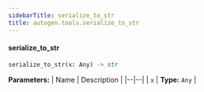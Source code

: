 ```yaml
---
sidebarTitle: serialize_to_str
title: autogen.tools.serialize_to_str
---
```


<code class="doc-symbol doc-symbol-heading doc-symbol-function"></code>
#### serialize_to_str

```python
serialize_to_str(x: Any) -> str
```

    

<b>Parameters:</b>
| Name | Description |
|--|--|
| `x` | **Type:** `Any` |

<br />